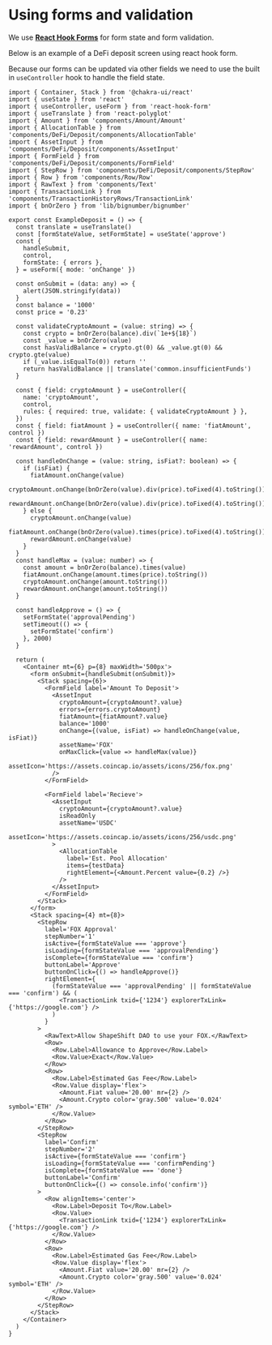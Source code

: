 
<Meta title="Example Defi Deposit" />

# Using forms and validation

We use [**React Hook Forms**](https://react-hook-form.com/) for form state and form validation.

Below is an example of a DeFi deposit screen using react hook form.

Because our forms can be updated via other fields we need to use the built in `useController` hook to handle the field state.


```
import { Container, Stack } from '@chakra-ui/react'
import { useState } from 'react'
import { useController, useForm } from 'react-hook-form'
import { useTranslate } from 'react-polyglot'
import { Amount } from 'components/Amount/Amount'
import { AllocationTable } from 'components/DeFi/Deposit/components/AllocationTable'
import { AssetInput } from 'components/DeFi/Deposit/components/AssetInput'
import { FormField } from 'components/DeFi/Deposit/components/FormField'
import { StepRow } from 'components/DeFi/Deposit/components/StepRow'
import { Row } from 'components/Row/Row'
import { RawText } from 'components/Text'
import { TransactionLink } from 'components/TransactionHistoryRows/TransactionLink'
import { bnOrZero } from 'lib/bignumber/bignumber'

export const ExampleDeposit = () => {
  const translate = useTranslate()
  const [formStateValue, setFormState] = useState('approve')
  const {
    handleSubmit,
    control,
    formState: { errors },
  } = useForm({ mode: 'onChange' })

  const onSubmit = (data: any) => {
    alert(JSON.stringify(data))
  }
  const balance = '1000'
  const price = '0.23'

  const validateCryptoAmount = (value: string) => {
    const crypto = bnOrZero(balance).div(`1e+${18}`)
    const _value = bnOrZero(value)
    const hasValidBalance = crypto.gt(0) && _value.gt(0) && crypto.gte(value)
    if (_value.isEqualTo(0)) return ''
    return hasValidBalance || translate('common.insufficientFunds')
  }

  const { field: cryptoAmount } = useController({
    name: 'cryptoAmount',
    control,
    rules: { required: true, validate: { validateCryptoAmount } },
  })
  const { field: fiatAmount } = useController({ name: 'fiatAmount', control })
  const { field: rewardAmount } = useController({ name: 'rewardAmount', control })

  const handleOnChange = (value: string, isFiat?: boolean) => {
    if (isFiat) {
      fiatAmount.onChange(value)
      cryptoAmount.onChange(bnOrZero(value).div(price).toFixed(4).toString())
      rewardAmount.onChange(bnOrZero(value).div(price).toFixed(4).toString())
    } else {
      cryptoAmount.onChange(value)
      fiatAmount.onChange(bnOrZero(value).times(price).toFixed(4).toString())
      rewardAmount.onChange(value)
    }
  }
  const handleMax = (value: number) => {
    const amount = bnOrZero(balance).times(value)
    fiatAmount.onChange(amount.times(price).toString())
    cryptoAmount.onChange(amount.toString())
    rewardAmount.onChange(amount.toString())
  }

  const handleApprove = () => {
    setFormState('approvalPending')
    setTimeout(() => {
      setFormState('confirm')
    }, 2000)
  }

  return (
    <Container mt={6} p={8} maxWidth='500px'>
      <form onSubmit={handleSubmit(onSubmit)}>
        <Stack spacing={6}>
          <FormField label='Amount To Deposit'>
            <AssetInput
              cryptoAmount={cryptoAmount?.value}
              errors={errors.cryptoAmount}
              fiatAmount={fiatAmount?.value}
              balance='1000'
              onChange={(value, isFiat) => handleOnChange(value, isFiat)}
              assetName='FOX'
              onMaxClick={value => handleMax(value)}
              assetIcon='https://assets.coincap.io/assets/icons/256/fox.png'
            />
          </FormField>

          <FormField label='Recieve'>
            <AssetInput
              cryptoAmount={cryptoAmount?.value}
              isReadOnly
              assetName='USDC'
              assetIcon='https://assets.coincap.io/assets/icons/256/usdc.png'
            >
              <AllocationTable
                label='Est. Pool Allocation'
                items={testData}
                rightElement={<Amount.Percent value={0.2} />}
              />
            </AssetInput>
          </FormField>
        </Stack>
      </form>
      <Stack spacing={4} mt={8}>
        <StepRow
          label='FOX Approval'
          stepNumber='1'
          isActive={formStateValue === 'approve'}
          isLoading={formStateValue === 'approvalPending'}
          isComplete={formStateValue === 'confirm'}
          buttonLabel='Approve'
          buttonOnClick={() => handleApprove()}
          rightElement={
            (formStateValue === 'approvalPending' || formStateValue === 'confirm') && (
              <TransactionLink txid={'1234'} explorerTxLink={'https://google.com'} />
            )
          }
        >
          <RawText>Allow ShapeShift DAO to use your FOX.</RawText>
          <Row>
            <Row.Label>Allowance to Approve</Row.Label>
            <Row.Value>Exact</Row.Value>
          </Row>
          <Row>
            <Row.Label>Estimated Gas Fee</Row.Label>
            <Row.Value display='flex'>
              <Amount.Fiat value='20.00' mr={2} />
              <Amount.Crypto color='gray.500' value='0.024' symbol='ETH' />
            </Row.Value>
          </Row>
        </StepRow>
        <StepRow
          label='Confirm'
          stepNumber='2'
          isActive={formStateValue === 'confirm'}
          isLoading={formStateValue === 'confirmPending'}
          isComplete={formStateValue === 'done'}
          buttonLabel='Confirm'
          buttonOnClick={() => console.info('confirm')}
        >
          <Row alignItems='center'>
            <Row.Label>Deposit To</Row.Label>
            <Row.Value>
              <TransactionLink txid={'1234'} explorerTxLink={'https://google.com'} />
            </Row.Value>
          </Row>
          <Row>
            <Row.Label>Estimated Gas Fee</Row.Label>
            <Row.Value display='flex'>
              <Amount.Fiat value='20.00' mr={2} />
              <Amount.Crypto color='gray.500' value='0.024' symbol='ETH' />
            </Row.Value>
          </Row>
        </StepRow>
      </Stack>
    </Container>
  )
}
```